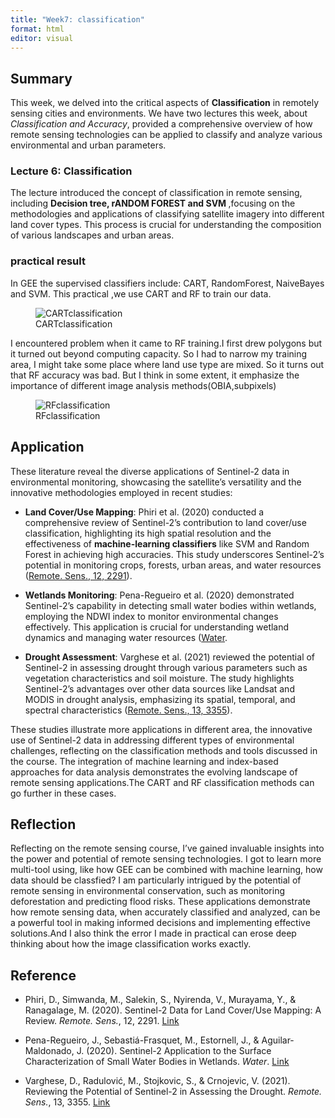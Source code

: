 ```yaml
---
title: "Week7: classification"
format: html
editor: visual
---
```

## Summary

This week, we delved into the critical aspects of **Classification** in remotely sensing cities and environments. We have two lectures this week, about *Classification and Accuracy*, provided a comprehensive overview of how remote sensing technologies can be applied to classify and analyze various environmental and urban parameters.

### Lecture 6: Classification

The lecture introduced the concept of classification in remote sensing, including **Decision tree, rANDOM FOREST and SVM **,focusing on the methodologies and applications of classifying satellite imagery into different land cover types. This process is crucial for understanding the composition of various landscapes and urban areas.



### practical result
In GEE the supervised classifiers include: CART, RandomForest, NaiveBayes and SVM. This practical ,we use CART and RF to train our data.

![CARTclassification](output/week6/GEE_classified_map.png)

I encountered problem when it came to RF training.I first drew polygons but it turned out beyond computing capacity. So I had to narrow my training area, I might take some place where land use type are mixed. So it turns out that RF accuracy was bad. But I think in some extent, it emphasize the importance of different image analysis methods(OBIA,subpixels)


![RFclassification](output/week6/图片1.png)


## Application

These literature reveal the diverse applications of Sentinel-2 data in environmental monitoring, showcasing the satellite's versatility and the innovative methodologies employed in recent studies:

- **Land Cover/Use Mapping**: Phiri et al. (2020) conducted a comprehensive review of Sentinel-2's contribution to land cover/use classification, highlighting its high spatial resolution and the effectiveness of **machine-learning classifiers** like SVM and Random Forest in achieving high accuracies. This study underscores Sentinel-2's potential in monitoring crops, forests, urban areas, and water resources ([Remote. Sens., 12, 2291](https://consensus.app/papers/sentinel2-data-land-coveruse-mapping-review-phiri/448b285c2da15b67883a7874b63f068b/)).

- **Wetlands Monitoring**: Pena-Regueiro et al. (2020) demonstrated Sentinel-2's capability in detecting small water bodies within wetlands, employing the NDWI index to monitor environmental changes effectively. This application is crucial for understanding wetland dynamics and managing water resources ([Water](https://consensus.app/papers/sentinel2-application-surface-characterization-small-penaregueiro/39b15b5947285e68a060c8336c8cac04/).

- **Drought Assessment**: Varghese et al. (2021) reviewed the potential of Sentinel-2 in assessing drought through various parameters such as vegetation characteristics and soil moisture. The study highlights Sentinel-2's advantages over other data sources like Landsat and MODIS in drought analysis, emphasizing its spatial, temporal, and spectral characteristics ([Remote. Sens., 13, 3355](https://consensus.app/papers/reviewing-potential-sentinel2-assessing-drought-varghese/1af1b718985d5f2499bda444f3e13d10/)).

These studies illustrate more applications in different area, the innovative use of Sentinel-2 data in addressing different types of environmental challenges, reflecting on the classification methods and tools discussed in the course. The integration of machine learning and index-based approaches for data analysis demonstrates the evolving landscape of remote sensing applications.The CART and RF classification methods can go further in these cases.

## Reflection

Reflecting on the remote sensing course, I've gained invaluable insights into the power and potential of remote sensing technologies. I got to learn more multi-tool using, like how GEE can be combined with machine learning, how data should be classfied? I am particularly intrigued by the potential of remote sensing in environmental conservation, such as monitoring deforestation and predicting flood risks. These applications demonstrate how remote sensing data, when accurately classified and analyzed, can be a powerful tool in making informed decisions and implementing effective solutions.And I also think the error I made in practical can erose deep thinking about how the image classification works exactly.

## Reference

- Phiri, D., Simwanda, M., Salekin, S., Nyirenda, V., Murayama, Y., & Ranagalage, M. (2020). Sentinel-2 Data for Land Cover/Use Mapping: A Review. *Remote. Sens.*, 12, 2291. [Link](https://consensus.app/papers/sentinel2-data-land-coveruse-mapping-review-phiri/448b285c2da15b67883a7874b63f068b/)

- Pena-Regueiro, J., Sebastiá-Frasquet, M., Estornell, J., & Aguilar-Maldonado, J. (2020). Sentinel-2 Application to the Surface Characterization of Small Water Bodies in Wetlands. *Water*. [Link](https://consensus.app/papers/sentinel2-application-surface-characterization-small-penaregueiro/39b15b5947285e68a060c8336c8cac04/)

- Varghese, D., Radulović, M., Stojkovic, S., & Crnojevic, V. (2021). Reviewing the Potential of Sentinel-2 in Assessing the Drought. *Remote. Sens.*, 13, 3355. [Link](https://consensus.app/papers/reviewing-potential-sentinel2-assessing-drought-varghese/1af1b718985d5f2499bda444f3e13d10/)

